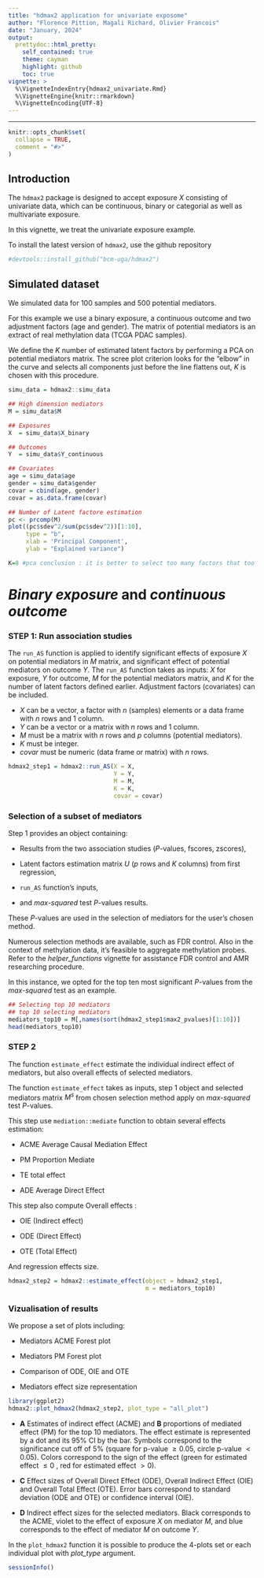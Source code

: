 ```yaml
---
title: "hdmax2 application for univariate exposome"
author: "Florence Pittion, Magali Richard, Olivier Francois"
date: "January, 2024"
output:
  prettydoc::html_pretty:
    self_contained: true
    theme: cayman
    highlight: github
    toc: true
vignette: >
  %\VignetteIndexEntry{hdmax2_univariate.Rmd}
  %\VignetteEngine{knitr::rmarkdown}
  %\VignetteEncoding{UTF-8}
---
```


---

```r
knitr::opts_chunk$set(
  collapse = TRUE,
  comment = "#>"
)
```



## Introduction 

The `hdmax2` package is designed to accept exposure $X$ consisting of univariate data, which can be continuous, binary or categorial as well as multivariate exposure. 

In this vignette, we treat the univariate exposure example.

To install the latest version of `hdmax2`, use the github repository 

```r
#devtools::install_github("bcm-uga/hdmax2")
```


## Simulated dataset

We simulated data for 100 samples and 500 potential mediators.

For this example we use a binary exposure, a continuous outcome and two adjustment factors (age and gender). The matrix of potential mediators is an extract of real methylation data (TCGA PDAC samples).

We define the $K$ number of estimated latent factors by performing a PCA on potential mediators matrix. The scree plot criterion looks for the “elbow” in the curve and selects all components just before the line flattens out, $K$ is chosen with this procedure.


```r

simu_data = hdmax2::simu_data

## High dimension mediators
M = simu_data$M

## Exposures
X  = simu_data$X_binary

## Outcomes
Y  = simu_data$Y_continuous

## Covariates
age = simu_data$age
gender = simu_data$gender
covar = cbind(age, gender)
covar = as.data.frame(covar)
```

```r
## Number of Latent factore estimation
pc <- prcomp(M)
plot((pc$sdev^2/sum(pc$sdev^2))[1:10],
     type = "b",
     xlab = 'Principal Component',
     ylab = "Explained variance")

K=8 #pca conclusion : it is better to select too many factors that too few
```


#   *Binary exposure* and *continuous outcome*

### STEP 1: Run association studies

The `run_AS` function is applied to identify significant effects of exposure $X$ on potential mediators in $M$ matrix, and significant effect of potential mediators on outcome $Y$. 
The `run_AS` function takes as inputs: $X$ for exposure, $Y$ for outcome, $M$ for the potential mediators matrix, and $K$ for the number of latent factors defined earlier.  Adjustment factors (covariates) can be included. 

- $X$ can be a vector, a factor with $n$ (samples) elements or a data frame with  $n$ rows and 1 column.
- $Y$ can be a vector or a matrix with $n$ rows and 1 column.
- $M$ must be a matrix with $n$ rows and $p$ columns (potential mediators).
- $K$ must be integer.
- *covar* must be numeric (data frame or matrix) with $n$ rows.


```r
hdmax2_step1 = hdmax2::run_AS(X = X,
                              Y = Y,
                              M = M, 
                              K = K,
                              covar = covar)
```

### Selection of a subset of mediators

Step 1 provides an object containing:

- Results from the two association studies ($P$-values, fscores, zscores),

- Latent factors estimation matrix $U$ ($p$ rows and $K$ columns) from first regression, 

- `run_AS` function's inputs, 

- and *max-squared* test $P$-values results. 


These $P$-values are used in the selection of mediators for the user's chosen method. 

Numerous selection methods are available, such as FDR control. Also in the context of methylation data, it's feasible to aggregate methylation probes. Refer to the *helper_functions* vignette for assistance FDR control and AMR researching procedure.

In this instance, we opted for the top ten most significant $P$-values from the *max-squared* test as an example.

```r
## Selecting top 10 mediators
## top 10 selecting mediators
mediators_top10 = M[,names(sort(hdmax2_step1$max2_pvalues)[1:10])]
head(mediators_top10)
```

### STEP 2
The function `estimate_effect` estimate the individual indirect effect of mediators, but also overall effects of selected mediators.

The function `estimate_effect` takes as inputs, step 1 object and selected mediators matrix $M^s$ from chosen selection method apply on *max-squared* test $P$-values.

This step use `mediation::mediate` function to obtain several effects estimation:

- ACME Average Causal Mediation Effect

- PM Proportion Mediate

- TE total effect

- ADE Average Direct Effect

This step also compute Overall effects : 

- OIE (Indirect effect)

- ODE (Direct Effect)

- OTE (Total Effect)

And regression effects size.

```r

hdmax2_step2 = hdmax2::estimate_effect(object = hdmax2_step1,
                                       m = mediators_top10)
```

### Vizualisation of results

We propose a set of plots including:

- Mediators ACME Forest plot

- Mediators PM Forest plot

- Comparison of ODE, OIE and OTE

- Mediators effect size representation


```r
library(ggplot2)
hdmax2::plot_hdmax2(hdmax2_step2, plot_type = "all_plot")

```


   - **A** Estimates of indirect effect (ACME) and **B** proportions of mediated effect (PM) for the top 10 mediators. The effect estimate is represented by a dot and its 95\% CI by the bar. Symbols correspond to the significance cut off of 5\%  (square for p-value $\geq 0.05$, circle p-value $< 0.05$). Colors correspond to the sign of the effect (green for estimated effect $\leq 0$ , red for estimated effect $> 0$). 
   
   - **C** Effect sizes of Overall Direct Effect (ODE), Overall Indirect Effect (OIE) and Overall Total Effect (OTE). Error bars correspond to standard deviation (ODE and OTE) or confidence interval (OIE). 
    
   - **D** Indirect effect sizes for the selected mediators. Black corresponds to the ACME, violet to the effect of exposure $X$ on mediator $M$, and blue corresponds to the effect of mediator $M$ on outcome $Y$.

In the `plot_hdmax2` function it is possible to produce the 4-plots set or each individual plot with *plot_type* argument.


```r
sessionInfo()
```